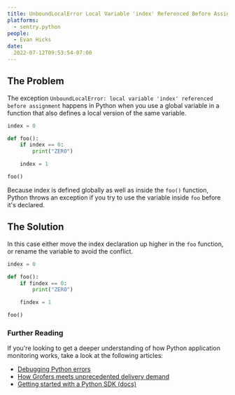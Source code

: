```yaml
---
title: UnboundLocalError Local Variable 'index' Referenced Before Assignment
platforms:
  - sentry.python
people:
  - Evan Hicks
date:
  2022-07-12T09:53:54-07:00
---
```


## The Problem

The exception `UnboundLocalError: local variable 'index' referenced before assignment` happens in Python when you use a global variable in a function that also defines a local version of the same variable.

```python
index = 0

def foo():
    if index == 0:
        print("ZERO")

    index = 1

foo()
```

Because index is defined globally as well as inside the `foo()` function, Python throws an exception if you try to use the variable inside `foo` before it's declared.

## The Solution

In this case either move the index declaration up higher in the `foo` function, or rename the variable to avoid the conflict.

```python
index = 0

def foo():
    if findex == 0:
        print("ZERO")

    findex = 1

foo()
```

### Further Reading

If you're looking to get a deeper understanding of how Python application monitoring works, take a look at the following articles:

- [Debugging Python errors](https://blog.sentry.io/2017/06/22/debugging-python-errors)
- [How Grofers meets unprecedented delivery demand](https://sentry.io/customers/grofers)
- [Getting started with a Python SDK (docs)](https://docs.sentry.io/platforms/python)
